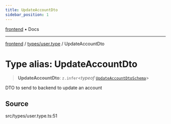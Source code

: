 ```yaml
---
title: UpdateAccountDto
sidebar_position: 1
---
```


[frontend](../../..) • Docs

***

[frontend](../../..) / [types/user.type](..) / UpdateAccountDto

# Type alias: UpdateAccountDto

> **UpdateAccountDto**: `z.infer`\<*typeof* [`UpdateAccountDtoSchema`](../variables/UpdateAccountDtoSchema)\>

DTO to send to backend to update an account

## Source

src/types/user.type.ts:51
